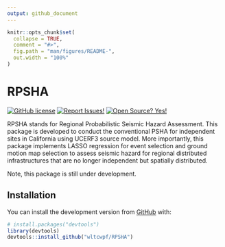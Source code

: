 ```yaml
---
output: github_document
---
```


<!-- README.md is generated from README.Rmd. Please edit that file -->

```r
knitr::opts_chunk$set(
  collapse = TRUE,
  comment = "#>",
  fig.path = "man/figures/README-",
  out.width = "100%"
)
```

# RPSHA

<!-- badges: start -->
[![GitHub license](https://img.shields.io/badge/License-MIT-green.svg)](https://github.com/wltcwpf/RPSHA/blob/master/LICENSE.md)
[![Report Issues!](https://img.shields.io/badge/Report%20Issues-Here-1abc9c.svg)](https://github.com/wltcwpf/RPSHA/issues)
[![Open Source? Yes!](https://img.shields.io/badge/Open%20Source-Yes-green.svg)](https://github.com/wltcwpf/RPSHA)
<!-- badges: end -->

RPSHA stands for Regional Probabilistic Seismic Hazard Assessment. This package is developed to conduct the conventional PSHA for independent sites in California using UCERF3 source model. More importantly, this package implements LASSO regression for event selection and ground motion map selection to assess seismic hazard for regional distributed infrastructures that are no longer independent but spatially distributed. 

Note, this package is still under development. 

## Installation

You can install the development version from [GitHub](https://github.com/) with:

``` r
# install.packages("devtools")
library(devtools)
devtools::install_github("wltcwpf/RPSHA")
```


